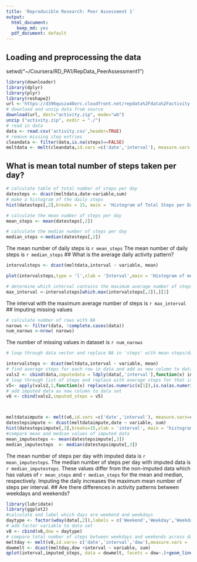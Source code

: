 ```yaml
---
title: 'Reproducible Research: Peer Assessment 1'
output:
  html_document:
    keep_md: yes
  pdf_document: default
---
```

## Loading and preprocessing the data
setwd("~/Coursera/RD_PA1/RepData_PeerAssessment1")
```r

library(downloader)
library(dplyr)
library(plyr)
library(reshape2)
url <-'https://d396qusza40orc.cloudfront.net/repdata%2Fdata%2Factivity.zip'
# download and unzip data from source
download(url, dest="activity.zip", mode="wb") 
unzip ("activity.zip", exdir = "./")
# read in data
data <- read.csv('activity.csv',header=TRUE)
# remove missing step entries
cleandata <- filter(data,is.na(steps)==FALSE)
meltdata <- melt(cleandata,id.vars =c('date','interval'), measure.vars = 'steps' )
```

## What is mean total number of steps taken per day?
```r
# calculate table of total number of steps per day
datesteps <- dcast(meltdata,date~variable,sum)
# make a histogram of the daily steps
hist(datesteps[,2],breaks = 15, main = 'Histogram of Total Steps per Day',xlab = 'Day')

# calculate the mean number of steps per day
mean_steps <- mean(datesteps[,2])

# calculate the median number of steps per day
median_steps <-median(datesteps[,2])

```

The mean number of daily steps is `r mean_steps`
The mean number of daily steps is `r median_steps`
## What is the average daily activity pattern?
```r
intervalsteps <- dcast(meltdata,interval ~ variable, mean)

plot(intervalsteps,type = 'l',xlab = 'Interval',main = 'Histogram of mean number of steps per interval')

# determine which interval contains the maximum average number of steps
max_interval <-intervalsteps[which.max(intervalsteps[,2]),][1]
```
The interval with the maximum average number of steps is `r max_interval`
## Imputing missing values
```r
# calculate number of rows with NA
narows <- filter(data, !complete.cases(data))
num_narows <-nrow( narows)
```
The number of missing values in dataset is `r num_narows`
```r
# loop through data vector and replace NA in 'steps' with mean steps/day for given interval

intervalsteps <- dcast(meltdata,interval ~ variable, mean)
# find average steps for each row in data and add as new column to dataframe
vals2 <- cbind(data,imputedata = ldply(data[,'interval'],function(x) intervalsteps[match(x,intervalsteps[,'interval']),'steps']))
# loop through list of steps and replace with average steps for that interval if the value of steps is NA
v5<- apply(vals2,1,function(x) replace(as.numeric(x[1]),is.na(as.numeric(x[1])),as.numeric(x['V1'])))
# add imputed data as new column to data set
v6 <- cbind(vals2,imputed_steps = v5)



meltdataimpute <- melt(v6,id.vars =c('date','interval'), measure.vars=c('steps','imputed_steps'))
datestepsimpute <- dcast(meltdataimpute,date ~ variable, sum)
hist(datestepsimpute[,3],breaks=15,xlab = 'interval', main = 'histogram of mean number of steps per interval with imputed data')
#compare mean and median values of imputed data
mean_imputesteps <- mean(datestepsimpute[,3])
median_imputesteps  <- median(datestepsimpute[,3])
```
The mean number of steps per day with imputed data is `r mean_imputesteps`.
The median number of steps per day with imputed data is `r median_imputesteps`.
These values differ from the non-imputed data which has values of `r mean_steps` and `r median_steps` for the mean and median, respectively.
Imputing the daily increases the maximum mean number of steps per interval.
## Are there differences in activity patterns between weekdays and weekends?
```r
library(lubridate)
library(ggplot2)
#calculate and label which days are weekend and weekdays
daytype <- factor(wday(data[,2]),labels = c('Weekend','Weekday','Weekday','Weekday','Weekday','Weekday','Weekend'))
# add factor variable to data set
v8 <- cbind(v6,dow = daytype)
# compare total number of steps between weekdays and weekends across daily interval
meltday <- melt(v8,id.vars= c('date','interval','dow'),measure.vars = 'imputed_steps')
dowmelt <- dcast(meltday,dow +interval ~ variable, sum)
qplot(interval,imputed_steps, data = dowmelt, facets = dow~.)+geom_line(size=1.5) 

```